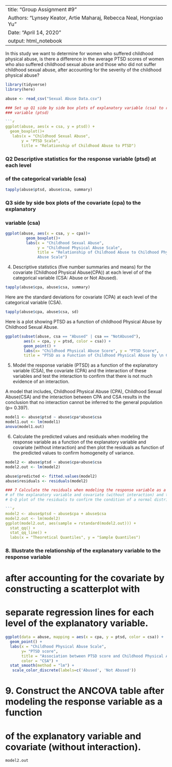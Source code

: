 
---
title: "Group Assignment #9"
Authors: "Lynsey Keator, Artie Maharaj, Rebecca Neal, Hongxiao Yu"
Date: "April 14, 2020"
output: html_notebook
---
In this study we want to determine for women who suffered childhood physical abuse, is there a difference in the average PTSD scores of women who also suffered childhood sexual abuse and those who did not suffer childhood sexual abuse, after accounting for the severity of the childhood physical abuse? 

```r

library(tidyverse)
library(here)

abuse <- read_csv("Sexual Abuse Data.csv")

### Set up Q1 side by side box plots of explanatory variable (csa) to response
### variable (ptsd)

```r

ggplot(abuse, aes(x = csa, y = ptsd)) +
  geom_boxplot()+
   labs(x = "Childhood Sexual Abuse",
       y = "PTSD Scale",
       title = "Relationship of Childhood Abuse to PTSD")

```

### Q2 Descriptive statistics for the response variable (ptsd) at each level 
### of the categorical variable (csa)
```r
tapply(abuse$ptsd, abuse$csa, summary)
```

### Q3 side by side box plots of the covariate (cpa) to the explanatory 
### variable (csa)

```r
ggplot(abuse, aes(x = csa, y = cpa))+
         geom_boxplot()+
         labs(x = "Childhood Sexual Abuse", 
              y = "Childhood Physical Abuse Scale",
              title = "Relationship of Childhood Abuse to Childhood Physical 
              Abuse Scale")

```
4. Descriptive statistics (five number summaries and means) for the covariate (Childhood Physical Abuse(CPA)) at each level of of the categorical variable (CSA: Abuse or Not Abused). 

```r
tapply(abuse$cpa, abuse$csa, summary)

```
Here are the standard deviations for covariate (CPA) at each level of the categorical variable (CSA).

```r
tapply(abuse$cpa, abuse$csa, sd)
```
Here is a plot showing PTSD as a function of childhood Physical Abuse by Childhood Sexual Abuse. 

```r
ggplot(subset(abuse, csa == "Abused" | csa == "NotAbused"),
        aes(x = cpa, y = ptsd, color = csa)) +
        geom_point() +
        labs(x= "Childhood Physical Abuse Score", y = "PTSD Score", 
        title = "PTSD as a Function of Childhood Physical Abuse by \n Childhood Sexual Abuse")
```
5. Model the response variable (PTSD) as a function of the explanatory variable (CSA), the covariate (CPA) and the interaction of these variables and test the interaction to confirm that there is not much evidence of an interaction.

A model that includes, Childhood Physical Abuse (CPA), Childhood Sexual Abuse(CSA) and the interaction between CPA and CSA results in the conclusion that no interaction cannot be inferred to the general population (p= 0.397). 

```r
model1 <- abuse$ptsd ~ abuse$cpa*abuse$csa
model1.out <- lm(model1)
anova(model1.out)
```
6. Calculate the predicted values and residuals when modeling the response variable as a function of the explanatory variable and covariate (without interaction) and then plot the residuals as function of the predicted values to confirm homogeneity of variance. 

```r
model2 <- abuse$ptsd ~ abuse$cpa+abuse$csa
model2.out <- lm(model2)

abuse$predicted <- fitted.values(model2) 
abuse$residuals <- residuals(model2)

### 7 Calculate the residuals when modeling the response variable as a function 
# of the explanatory variable and covariate (without interaction) and then create a 
# Q-Q plot of the residuals to confirm the condition of a normal distribution.

```r
model2 <- abuse$ptsd ~ abuse$cpa + abuse$csa
model2.out <- lm(model2)
ggplot(model2.out, aes(sample = rstandard(model2.out))) +
  stat_qq() +
  stat_qq_line() +
  labs(x = "Theoretical Quantiles", y = "Sample Quantiles")
```

### 8. Illustrate the relationship of the explanatory variable to the response variable 
# after accounting for the covariate by constructing a scatterplot with 
# separate regression lines for each level of the explanatory variable.

```r
ggplot(data = abuse, mapping = aes(x = cpa, y = ptsd, color = csa)) +
  geom_point() +
  labs(x = "Childhood Physical Abuse Scale",
       y= "PTSD score",
       title = "Association between PTSD score and Childhood Physical Abuse Scale",
       color = "CSA") +
  stat_smooth(method = "lm") +
   scale_color_discrete(labels=c('Abused', 'Not Abused'))
```
# 9. Construct the ANCOVA table after modeling the response variable as a function 
# of the explanatory variable and covariate (without interaction).
```r
model2.out
```
